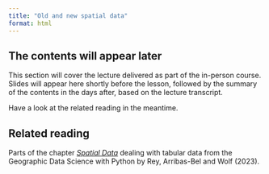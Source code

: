 ```yaml
---
title: "Old and new spatial data"
format: html
---
```


<!-- - traditional GIS data
- new forms of data
- new dimensions of data -->

::: {.callout-note appearance="simple"}

## The contents will appear later

This section will cover the lecture delivered as part of the in-person course. Slides will appear here shortly before the lesson, followed by the summary of the contents in the days after, based on the lecture transcript.

Have a look at the related reading in the meantime.

:::

::: {.callout-tip}
## Related reading

Parts of the chapter [_Spatial Data_](https://geographicdata.science/book/notebooks/03_spatial_data.html) dealing with tabular data from
the Geographic Data Science with Python by Rey, Arribas-Bel and Wolf (2023).
:::